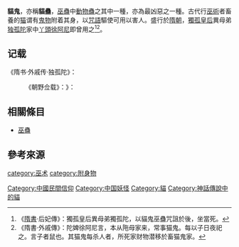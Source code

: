 '''貓鬼'''，亦稱'''貓蠱'''，[[巫蠱|巫蠱]]中[[動物蠱|動物蠱]]之其中一種，亦為最凶惡之一種。古代行[[巫術|巫術]]者畜養的[[猫|猫]]谓有[[鬼物|鬼物]]附着其身，以[[咒語|咒語]]驅使可用以害人。盛行於[[隋朝|隋朝]]，[[獨孤皇后|獨孤皇后]]異母弟[[独孤陀|独孤陀]]家中[[丫鬟|丫頭]][[徐阿尼|徐阿尼]]即曾用之<ref>《[[隋書|隋書]]·后妃傳》：獨孤皇后異母弟獨孤陀，以貓鬼巫蠱咒詛於後，坐當死。</ref><ref>《隋書·外戚傳》：陀婢徐阿尼言，本从陁母家来，常事猫鬼。每以子日夜祀之。言子者鼠也。其猫鬼每杀人者，所死家财物潜移於畜猫鬼家。</ref>。

==记载==
《隋书·外戚传·独孤陀》：{{Cquote|独孤陀性好左道，其外祖母高氏先事猫鬼，转入陀家。会献皇后及杨素妻郑氏俱有疾，召医者视之，皆曰：“此猫鬼疾也。”上以陀后之异母弟，陀妻杨素之异母妹，由是意陀所为，令推案之。陀婢徐阿尼言，事猫鬼，每以子日夜祀之。子者，鼠也。其猫鬼每杀人，所死家财物潜移于畜猫鬼家。陀尝从家中素酒，其妻曰：“无钱可酤。”因谓阿尼曰：“可令猫鬼向越公家，使我足钱。”阿尼便咒之。居数日，猫鬼向素家。后上初从并州还，陀于园中谓阿尼曰：“可令猫鬼向皇后所，使多赐吾物。”阿尼复咒之，遂入宫中。杨远遣阿尼呼猫鬼，阿尼于是夜中置香粥一盆，以匙扣而呼之曰：“猫女可来，无住宫中。”久之，阿尼面色黄青，若被牵曳者，云猫鬼已至。上赐陀夫妻死。}}
:《朝野佥载》：》：{{Cquote|隋大业之季，猫鬼事起，家养老猫，为厌魅，颇有神灵。递相诬告，郡邑中被诛者数千余家。}}
== 相關條目 ==
*[[巫蠱|巫蠱]]

== 參考來源 ==
{{reflist}}

[[category:巫术|category:巫术]]
[[Category:中國民間信仰|Category:中國民間信仰]]
[[Category:中国妖怪|Category:中国妖怪]]
[[Category:貓|Category:貓]]
[[category:附身物|category:附身物]]
[[Category:神話傳說中的貓|Category:神話傳說中的貓]]